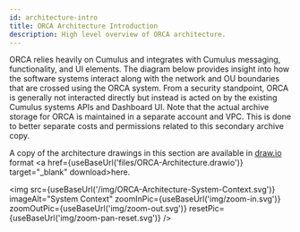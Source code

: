```yaml
---
id: architecture-intro
title: ORCA Architecture Introduction
description: High level overview of ORCA architecture.
---
```



ORCA relies heavily on Cumulus and integrates with Cumulus messaging,
functionality, and UI elements. The diagram below provides insight into how the
software systems interact along with the network and OU boundaries that are
crossed using the ORCA system. From a security standpoint, ORCA is generally not
interacted directly but instead is acted on by the existing Cumulus systems APIs
and Dashboard UI. Note that the actual archive storage for ORCA is maintained in
a separate account and VPC. This is done to better separate costs and
permissions related to this secondary archive copy.

A copy of the architecture drawings in this section are available in
[draw.io](https://app.diagrams.net/) format <a href={useBaseUrl('files/ORCA-Architecture.drawio')} target="_blank" download>here</a>.


<img src={useBaseUrl('/img/ORCA-Architecture-System-Context.svg')}
imageAlt="System Context"
zoomInPic={useBaseUrl('img/zoom-in.svg')}
zoomOutPic={useBaseUrl('img/zoom-out.svg')}
resetPic={useBaseUrl('img/zoom-pan-reset.svg')} />